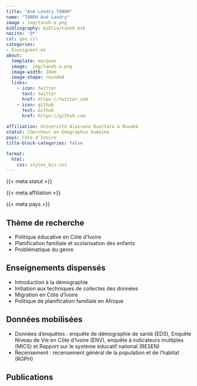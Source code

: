 ```yaml
---
title: "Ané Landry TANOH"
name: "TANOH Ané Landry"
image : img/tanoh-a.png
bibliography: biblio/tanoh.bib
nocite: '@*'
csl: geo.csl
categories: 
- Enseignant·es
about:
  template: marquee
  image:  img/tanoh-a.png
  image-width: 18em
  image-shape: rounded
  links:
    - icon: twitter
      text: twitter
      href: https://twitter.com
    - icon: github
      text: Github
      href: https://github.com
      
affiliation: Université Alassane Ouattara à Bouaké
statut: Chercheur en Géographie humaine
pays: Côte d'Ivoire
title-block-categories: false

format:
  html: 
    css: styles_bis.css
---
```


::: {#profil}
::: {#statut}
{{< meta statut >}}
:::

::: {#affiliation}
{{< meta affiliation >}}
:::

::: {#pays}
<i class="bi bi-globe2"></i> {{< meta pays >}}\
:::
:::

## <i class="bi bi-ui-checks-grid"></i> Thème de recherche

::: {#liste}
-   Politique éducative en Côte d'Ivoire
-   Planification familiale et scolarisation des enfants
-   Problématique du genre
:::

## <i class="bi bi-person-video3"></i> Enseignements dispensés

<div>

-   Introduction à la démographie
-   Initiation aux techniques de collectes des données
-   Migration en Côte d'Ivoire
-   Politique de planification familiale en Afrique

</div>

## <i class="bi bi-clipboard-data"></i> Données mobilisées

-   Données d'enquêtes : enquête de démographie de santé (EDS), Enquête Niveau de Vie en Côte d'Ivoire (ENV), enquête à indicateurs multiples (MICS) et Rapport sur le système éducatif national (RESEN)
-   Recensement : recensement général de la population et de l'habitat (RGPH)

## <i class="bi bi-file-earmark-text"></i> Publications

::: {#refs}
:::
